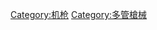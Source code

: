 {{catmore|加特林机枪}}
{{Commonscat|Gatling guns}}
[[Category:机枪|Category:机枪]]
[[Category:多管槍械|Category:多管槍械]]